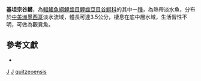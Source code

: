 {{Speciesbox
| taxon = Zoogoneticus quitzeoensis
| binomial_authority = [[Bean|Bean]], 1898
| status = NE
| status_system = IUCN3.1
| synonyms = *''Platypoecilus quitzeoensis'', <small>Bean, 1898</small>
}}

'''基坦宗谷鱂'''，為[[輻鰭魚綱|輻鰭魚綱]][[鯉齒目|鯉齒目]][[鯉齒亞目|鯉齒亞目]][[谷鱂科|谷鱂科]]的其中一[[種|種]]，為熱帶淡水魚，分布於[[中美洲|中美洲]][[墨西哥|墨西哥]]淡水流域，體長可達3.5公分，棲息在底中層水域，生活習性不明，可做為觀賞魚。

== 參考文獻 ==
*{{FishBase_species|genus=Zoogoneticus|species=quitzeoensis|year=2014|month=10}}

{{魚類小作品}}
{{Taxonbar}}
[[Category:1898年描述的鱼类|J]]
[[Category:觀賞魚|J]]
[[Category:宗谷鱂屬|quitzeoensis]]